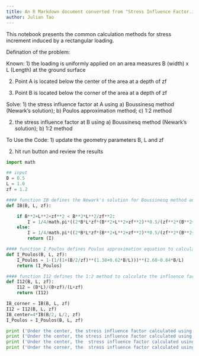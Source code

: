 ```yaml
---
title: An R Markdown document converted from "Stress Influence Factor.ipynb"
author: Julian Tao
---
```


This notebook presents the common calculation methods for stress increment induced by a rectangular loading.

Defination of the problem:

Known: 
1) the loading is uniformly applied on an area measures B (width) x L (Length) at the ground surface

2) Point A is located below the center of the area at a depth of zf

3) Point B is located below the corner of the area at a depth of zf

Solve:
1) the stress influence factor at A using a) Boussinesq method (Newark's solution); b) Poulos approximation method; c) 1:2 method

2) the stress influence factor at B using a) Boussinesq method (Newark's solution); b) 1:2 method

To Use the Code:
1) update the geometry parameters B, L and zf 

2) hit run button and review the results

```python
import math
```

```python
## input
B = 0.5
L = 1.0
zf = 1.2
```

```python
#### function IB defines the Newark's solution for Boussinesq method and calculate the influence factor IB under the corner of a rectangle loading area
def IB(B, L, zf):

    if B**2+L**2+zf**2 < B**2*L**2/zf**2:
        I = 1/4/math.pi*((2*B*L*zf*(B**2+L**2+zf**2)**0.5/(zf**2*(B**2+L**2+zf**2)+B**2*L**2))*((B**2+L**2+2*zf**2)/(B**2+L**2+zf**2))+math.pi-math.asin(2*B*L*zf*(B**2+L**2+zf**2)**0.5/(zf**2*(B**2+L**2+zf**2)+B**2*L**2)))
    else:
        I = 1/4/math.pi*((2*B*L*zf*(B**2+L**2+zf**2)**0.5/(zf**2*(B**2+L**2+zf**2)+B**2*L**2))*((B**2+L**2+2*zf**2)/(B**2+L**2+zf**2))+math.asin(2*B*L*zf*(B**2+L**2+zf**2)**0.5/(zf**2*(B**2+L**2+zf**2)+B**2*L**2)))
        return (I)

#### function I_Poulos defines Poulus approximation equation to calculate the influence factor IB under the center of a rectangle loading area  
def I_Poulos(B, L, zf):
    I_Poulos = 1-(1/(1+(B/2/zf)**(1.38+0.62*B/L)))**(2.60-0.84*B/L)
    return (I_Poulos)

#### function I12 defines the 1:2 method to calculate the influence factor IB   
def I12(B, L, zf):
    I12 = (B*L)/(B+zf)/(L+zf)
    return (I12)
```

```python
IB_corner = IB(B, L, zf)     
I12 = I12(B, L, zf)
IB_center=4*IB(B/2, L/2, zf) 
I_Poulos = I_Poulos(B, L, zf)

print ('Under the center, the stress influence factor calculated using the Boussinesq method is: ', IB_center)
print ('Under the center, the stress influence factor calculated using the Poulus approximation method is: ', I_Poulos)
print ('Under the center, the  stress influence factor calculated using the 1:2 method is: ',I12)  
print ('Under the corner, the  stress influence factor calculated using the Boussinesq method is: ', IB_corner)
```


